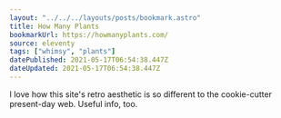 ```yaml
---
layout: "../../../layouts/posts/bookmark.astro"
title: How Many Plants
bookmarkUrl: https://howmanyplants.com/
source: eleventy
tags: ["whimsy", "plants"]
datePublished: 2021-05-17T06:54:38.447Z
dateUpdated: 2021-05-17T06:54:38.447Z
---
```


I love how this site's retro aesthetic is so different to the cookie-cutter present-day web. Useful info, too.
